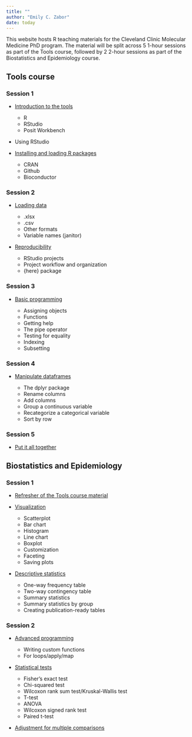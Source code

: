 ```yaml
---
title: ""
author: "Emily C. Zabor"
date: today
---
```


This website hosts R teaching materials for the Cleveland Clinic Molecular Medicine PhD program. The material will be split across 5 1-hour sessions as part of the Tools course, followed by 2 2-hour sessions as part of the Biostatistics and Epidemiology course. 

<!-- - [Why R is awesome](r-awesome.qmd) -->

## Tools course

### Session 1

- [Introduction to the tools](tools-introduction.qmd)

    - R
    - RStudio
    - Posit Workbench
    
- Using RStudio
    
- [Installing and loading R packages](tools-install-packages.qmd)

    - CRAN
    - Github
    - Bioconductor

### Session 2

- [Loading data](tools-loading-data.qmd)

    - .xlsx
    - .csv
    - Other formats
    - Variable names (janitor)
    
- [Reproducibility](tools-reproducibility.qmd)

    - RStudio projects
    - Project workflow and organization
    - {here} package

### Session 3

- [Basic programming](tools-basic-programming.qmd)

    - Assigning objects
    - Functions
    - Getting help
    - The pipe operator
    - Testing for equality
    - Indexing
    - Subsetting
    
### Session 4

- [Manipulate dataframes](tools-manipulate-dataframes.qmd)

    - The dplyr package
    - Rename columns
    - Add columns
    - Group a continuous variable
    - Recategorize a categorical variable
    - Sort by row

### Session 5

- [Put it all together](tools-review-practice.qmd)
    
## Biostatistics and Epidemiology

### Session 1

- [Refresher of the Tools course material](bio-epi-refresher.qmd)

- [Visualization](bio-epi-visualization.qmd) 

    - Scatterplot
    - Bar chart
    - Histogram
    - Line chart
    - Boxplot
    - Customization
    - Faceting
    - Saving plots
    
- [Descriptive statistics](bio-epi-descriptive-statistics.qmd)

    - One-way frequency table
    - Two-way contingency table
    - Summary statistics
    - Summary statistics by group
    - Creating publication-ready tables
    
### Session 2
    
- [Advanced programming](bio-epi-advanced.qmd)

    - Writing custom functions
    - For loops/apply/map

- [Statistical tests](bio-epi-statistical-tests.qmd)

    - Fisher's exact test
    - Chi-squared test
    - Wilcoxon rank sum test/Kruskal-Wallis test
    - T-test 
    - ANOVA
    - Wilcoxon signed rank test 
    - Paired t-test
    
- [Adjustment for multiple comparisons](bio-epi-multiple-testing.qmd)

